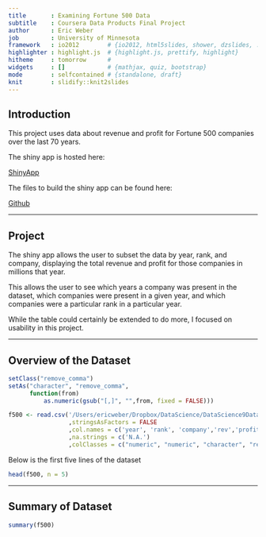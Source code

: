 ```yaml
---
title       : Examining Fortune 500 Data
subtitle    : Coursera Data Products Final Project
author      : Eric Weber
job         : University of Minnesota
framework   : io2012        # {io2012, html5slides, shower, dzslides, ...}
highlighter : highlight.js  # {highlight.js, prettify, highlight}
hitheme     : tomorrow      # 
widgets     : []            # {mathjax, quiz, bootstrap}
mode        : selfcontained # {standalone, draft}
knit        : slidify::knit2slides
---
```


## Introduction

This project uses data about revenue and profit for Fortune 500 companies over the last 70 years.

The shiny app is hosted here: 

[ ShinyApp ](https://ericweber.shinyapps.io/Shiny_Project/)

The files to build the shiny app can be found here: 

[ Github ](https://github.com/webered2009/Shiny_Project_Coursera_Weber)

--- 

## Project 

The shiny app allows the user to subset the data by year, rank, and company, displaying the total revenue and profit for those companies in millions that year.

This allows the user to see which years a company was present in the dataset, which companies were present in a given year, and which companies were a particular rank in a particular year.

While the table could certainly be extended to do more, I focused on usability in this project.

---

## Overview of the Dataset

```r

setClass("remove_comma")
setAs("character", "remove_comma",
      function(from) 
          as.numeric(gsub("[,]", "",from, fixed = FALSE)))

f500 <- read.csv('/Users/ericweber/Dropbox/DataScience/DataScience9DataProducts/Shiny_Project/fortune500.csv'
                 ,stringsAsFactors = FALSE
                 ,col.names = c('year', 'rank', 'company','rev','profit')
                 ,na.strings = c('N.A.')
                 ,colClasses = c("numeric", "numeric", "character", "remove_comma", "remove_comma"))

```

Below is the first five lines of the dataset

```r
head(f500, n = 5)
```

---

## Summary of Dataset

```r
summary(f500)
```



